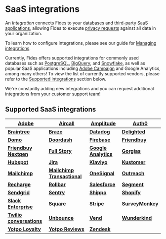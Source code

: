 # SaaS integrations

An _Integration_ connects Fides to your [databases](/user-guides/integrations/databases) and [third-party SaaS applications](/user-guides/integrations/saas-integrations), allowing Fides to execute [privacy requests](../privacy-requests) against all data in your organization.

To learn how to configure integrations, please see our guide for [Managing integrations](manage-integrations).

Currently, Fides offers supported integrations for commonly used databases such as [PostgreSQL](/user-guides/integrations/databases/postgresql), [BigQuery](/user-guides/integrations/databases/bigquery), and [Snowflake](/user-guides/integrations/databases/snowflake), as well as popular SaaS applications including [Adobe Campaign](/user-guides/integrations/saas-integrations/adobe-campaign) and Google Analytics, among many others! To view the list of currently supported vendors, please refer to the [Supported integrations](#supported_database_integrations) section below.

We're constantly adding new integrations and you can request additional integrations from your customer support team!

## Supported SaaS integrations

| [**Adobe**](adobe-campaign) | [**Aircall**]()    | [**Amplitude**]() | [**Auth0**]() | 
| ------------ | ------------ | ------------ | ------------ | 
| [**Braintree**]() | [**Braze**]()      | [**Datadog**]()          | [**Delighted**]() | 
| [**Domo**]() | [**Doordash**]()   | [**Firebase**]() | [**Friendbuy**]() | 
| [**Friendbuy Nextgen**]() | [**Full Story**]() | [**Google Analytics**]() | [**Gorgias**](gorgias)   | 
| [**Hubspot**]() | [**Jira**](jira)  | [**Klaviyo**]()  | [**Kustomer**]()  |
| [**Mailchimp**]()  | [**Mailchimp Transactional**]() | [**OneSignal**]() | [**Outreach**]() | 
| [**Recharge**]() | [**Rollbar**]() | [**Salesforce**]() | [**Segment**](segment) | 
| [**Sendgrid**]() | [**Sentry**]() | [**Shippo**]() | [**Shopify**]() | 
| [**Slack Enterprise**]() | [**Square**]() | [**Stripe**]() | [**SurveyMonkey**]() | 
| [**Twilio conversations**]() | [**Unbounce**]() | [**Vend**]() | [**Wunderkind**]() | 
| [**Yotpo Loyalty**]() | [**Yotpo Reviews**]() | [**Zendesk**]() |
